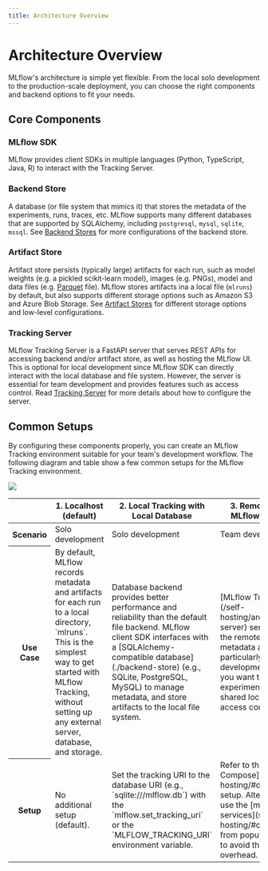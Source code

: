 ```yaml
---
title: Architecture Overview
---
```



# Architecture Overview

MLflow's architecture is simple yet flexible. From the local solo development to the production-scale deployment, you can choose the right components and backend options to fit your needs.

## Core Components

### MLflow SDK

MLflow provides client SDKs in multiple languages (Python, TypeScript, Java, R) to interact with the Tracking Server.

### Backend Store

A database (or file system that mimics it) that stores the metadata of the experiments, runs, traces, etc. MLflow supports many different databases that are supported by SQLAlchemy, including `postgresql`, `mysql`, `sqlite`, `mssql`. See [Backend Stores](/self-hosting/architecture/backend-store) for more configurations of the backend store.

### Artifact Store

Artifact store persists (typically large) artifacts for each run, such as model weights (e.g. a pickled scikit-learn model),
images (e.g. PNGs), model and data files (e.g. [Parquet](https://parquet.apache.org) file). MLflow stores artifacts ina a
local file (`mlruns`) by default, but also supports different storage options such as Amazon S3 and Azure Blob Storage. See [Artifact Stores](/self-hosting/architecture/artifact-store) for different storage options and low-level configurations.

### Tracking Server

MLflow Tracking Server is a FastAPI server that serves REST APIs for accessing backend and/or artifact store, as well as hosting the MLflow UI. This is optional for local development since MLflow SDK can directly interact with the local database and file system. However, the server is essential for team development and provides features such as access control. Read [Tracking Server](/self-hosting/architecture/tracking-server) for more details about how to configure the server.

## Common Setups

By configuring these components properly, you can create an MLflow Tracking environment suitable for your team's development workflow.
The following diagram and table show a few common setups for the MLflow Tracking environment.

![](/images/tracking/tracking-setup-overview.png)

<Table>
  <thead>
    <tr>
      <th></th>
      <th>1. Localhost (default)</th>
      <th>2. Local Tracking with Local Database</th>
      <th>3. Remote Tracking with MLflow Tracking Server</th>
    </tr>
  </thead>
  <tbody>
    <tr>
      <th>Scenario</th>
      <td>Solo development</td>
      <td>Solo development</td>
      <td>Team development</td>
    </tr>
    <tr>
      <th>Use Case</th>
      <td>By default, MLflow records metadata and artifacts for each run to a local directory, `mlruns`. This is the simplest way to get started with MLflow Tracking, without setting up any external server, database, and storage.</td>
      <td>Database backend provides better performance and reliability than the default file backend. MLflow client SDK interfaces with a [SQLAlchemy-compatible database](./backend-store) (e.g., SQLite, PostgreSQL, MySQL) to manage metadata, and store artifacts to the local file system.</td>
      <td>[MLflow Tracking Server](/self-hosting/architecture/tracking-server) serves as a proxy for the remote access to the metadata and artifacts. This is particularly useful for team development scenarios where you want to store artifacts and experiment metadata in a shared location with proper access control.</td>
    </tr>
    <tr>
      <th>Setup</th>
      <td>
        No additional setup (default).
      </td>
      <td>
        Set the tracking URI to the database URI (e.g., `sqlite:///mlflow.db`) with the `mlflow.set_tracking_uri` or the `MLFLOW_TRACKING_URI` environment variable.
      </td>
      <td>
        Refer to the [Docker Compose](/self-hosting/#docker-compose) setup. Alternatively, you can use the [managed MLflow services](self-hosting/#cloud-services) from popular cloud providers to avoid the maintenance overhead.
      </td>
    </tr>
  </tbody>
</Table>

